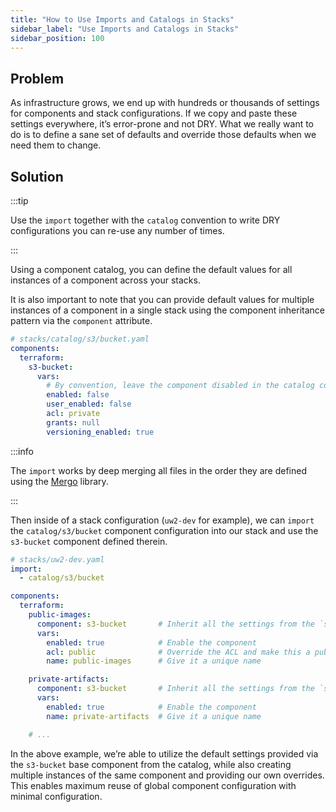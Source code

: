 ```yaml
---
title: "How to Use Imports and Catalogs in Stacks"
sidebar_label: "Use Imports and Catalogs in Stacks"
sidebar_position: 100
---
```


## Problem

As infrastructure grows, we end up with hundreds or thousands of settings for components and stack configurations. If we copy and paste these settings everywhere, it’s error-prone and not DRY. What we really want to do is to define a sane set of defaults and override those defaults when we need them to change.

## Solution

:::tip

Use the `import` together with the `catalog` convention to write DRY configurations you can re-use any number of times.

:::

Using a component catalog, you can define the default values for all instances of a component across your stacks.

It is also important to note that you can provide default values for multiple instances of a component in a single stack using the component inheritance pattern via the `component` attribute.

```yaml
# stacks/catalog/s3/bucket.yaml
components:
  terraform:
    s3-bucket:
      vars:
        # By convention, leave the component disabled in the catalog configuration (you can enable each inherited components individually)
        enabled: false
        user_enabled: false
        acl: private
        grants: null
        versioning_enabled: true
```

:::info

The `import` works by deep merging all files in the order they are defined using the [Mergo](https://github.com/imdario/mergo) library.

:::

Then inside of a stack configuration (`uw2-dev` for example), we can `import` the `catalog/s3/bucket` component configuration into our stack and use the `s3-bucket` component defined therein.

```yaml
# stacks/uw2-dev.yaml
import:
  - catalog/s3/bucket

components:
  terraform:
    public-images:
      component: s3-bucket       # Inherit all the settings from the `s3-bucket` component
      vars:
        enabled: true            # Enable the component
        acl: public              # Override the ACL and make this a public bucket
        name: public-images      # Give it a unique name

    private-artifacts:
      component: s3-bucket       # Inherit all the settings from the `s3-bucket` component
      vars:
        enabled: true            # Enable the component
        name: private-artifacts  # Give it a unique name

    # ...
```

In the above example, we’re able to utilize the default settings provided via the `s3-bucket` base component from the catalog, while also creating multiple instances of the same component and providing our own overrides. This enables maximum reuse of global component configuration with minimal configuration.


